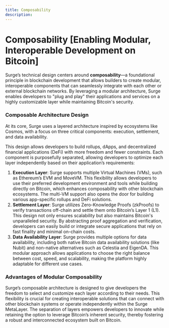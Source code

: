 ```yaml
---
title: Composability
description: 
---
```



# Composability [Enabling Modular, Interoperable Development on Bitcoin]


Surge’s technical design centers around **composability**—a foundational principle in blockchain development that allows builders to create modular, interoperable components that can seamlessly integrate with each other or external blockchain networks. By leveraging a modular architecture, Surge enables developers to "plug and play" their applications and services on a highly customizable layer while maintaining Bitcoin's security.

### Composable Architecture Design

At its core, Surge uses a layered architecture inspired by ecosystems like Cosmos, with a focus on three critical components: execution, settlement, and data availability. 

This design allows developers to build rollups, dApps, and decentralized financial applications (DeFi) with more freedom and fewer constraints. Each component is purposefully separated, allowing developers to optimize each layer independently based on their application’s requirements:

1. **Execution Layer**: Surge supports multiple Virtual Machines (VMs), such as Ethereum’s EVM and MoveVM. This flexibility allows developers to use their preferred development environment and tools while building directly on Bitcoin, which enhances composability with other blockchain ecosystems. The multi-VM support also opens the door for building various app-specific rollups and DeFi solutions.
2. **Settlement Layer**: Surge utilizes Zero-Knowledge Proofs (zkProofs) to verify transactions off-chain and settle them onto Bitcoin’s Layer 1 (L1). This design not only ensures scalability but also maintains Bitcoin's unparalleled security. By abstracting proof aggregation and verification, developers can easily build or integrate secure applications that rely on fast finality and minimal on-chain costs.
3. **Data Availability Layer**: Surge provides multiple options for data availability, including both native Bitcoin data availability solutions (like Nubit) and non-native alternatives such as Celestia and EigenDA. This modular approach allows applications to choose the right balance between cost, speed, and scalability, making the platform highly adaptable for different use cases.

### Advantages of Modular Composability
Surge’s composable architecture is designed to give developers the freedom to select and customize each layer according to their needs. This flexibility is crucial for creating interoperable solutions that can connect with other blockchain systems or operate independently within the Surge MetaLayer. The separation of layers empowers developers to innovate while retaining the option to leverage Bitcoin’s inherent security, thereby fostering a robust and interconnected ecosystem built on Bitcoin.